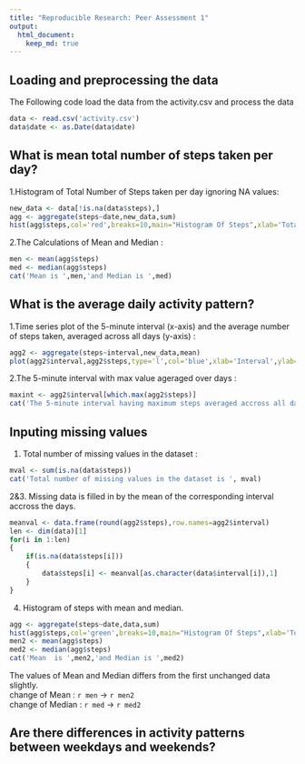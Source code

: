 ```yaml
---
title: "Reproducible Research: Peer Assessment 1"
output: 
  html_document:
    keep_md: true
---
```


## Loading and preprocessing the data

The Following code load the data from the activity.csv and process the data

```r

data <- read.csv('activity.csv')
data$date <- as.Date(data$date)

```


## What is mean total number of steps taken per day?

1.Histogram of Total Number of Steps taken per day ignoring NA values:

```r

new_data <- data[!is.na(data$steps),]
agg <- aggregate(steps~date,new_data,sum)
hist(agg$steps,col='red',breaks=10,main="Histogram Of Steps",xlab='Total Steps Taken Each Day')

```

2.The Calculations of Mean and Median :

```r
men <- mean(agg$steps)
med <- median(agg$steps)
cat('Mean is ',men,'and Median is ',med)

```


## What is the average daily activity pattern?

1.Time series plot of the 5-minute interval (x-axis) and the average number of steps taken, averaged across all days (y-axis) :  

```r

agg2 <- aggregate(steps~interval,new_data,mean)
plot(agg2$interval,agg2$steps,type='l',col='blue',xlab='Interval',ylab='Average Steps per Interval')

```

2.The 5-minute interval with max value ageraged over days :  

```r
maxint <- agg2$interval[which.max(agg2$steps)]
cat('The 5-minute interval having maximum steps averaged accross all days is',maxint )

```


## Inputing missing values

1. Total number of missing values in the dataset :  
```r
mval <- sum(is.na(data$steps))
cat('Total number of missing values in the dataset is ', mval)
```

2&3. Missing data is filled in by the mean of the corresponding interval accross the days.  

```r

meanval <- data.frame(round(agg2$steps),row.names=agg2$interval)
len <- dim(data)[1]
for(i in 1:len)
{
    if(is.na(data$steps[i]))
    {
        data$steps[i] <- meanval[as.character(data$interval[i]),1]
    }
}
```

4. Histogram of steps with mean and median.  
```r

agg <- aggregate(steps~date,data,sum)
hist(agg$steps,col='green',breaks=10,main="Histogram Of Steps",xlab='Total Steps Taken Each Day')
men2 <- mean(agg$steps)
med2 <- median(agg$steps)
cat('Mean  is ',men2,'and Median is ',med2)

```

The values of Mean and Median differs from the first unchanged data slightly.  
change of Mean : `r men` -> `r men2`  
change of Median : `r med` -> `r med2`  

## Are there differences in activity patterns between weekdays and weekends?
